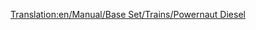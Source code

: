 [[Translation:en/Manual/Base Set/Trains/Powernaut Diesel]]
{{ru/Перевод|en/Manual/Base Set/Trains/Powernaut Diesel|1}}
{{en/Manual/Base Set/Trains/Trains|Image=[[File:en/Manual/Base Set/Trains/Powernautdiesel.png]]
|Cost=£23,437 ($46,874)
|Speed=152 kph (95 mph)
|Weight=120 t
|Power=2,000 hp (1,492 kW)
|Annual=£2,056 ($4,756)
|Designed=1977
|Lifespan=20 
|Capacity=N/A
|Description=The other diesel train in toyland,a step up from the Ploddyphut Diesel.
|Real-life=Fictional
}}